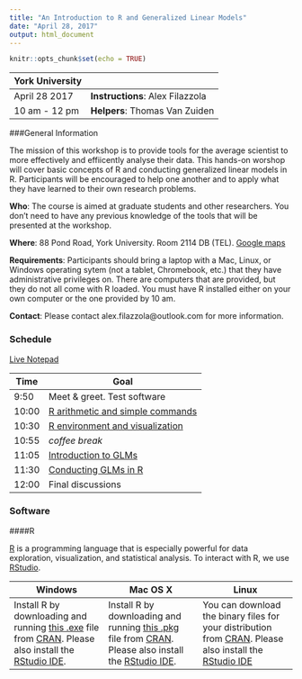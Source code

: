```yaml
---
title: "An Introduction to R and Generalized Linear Models"
date: "April 28, 2017"
output: html_document
---
```


```r
knitr::opts_chunk$set(echo = TRUE)
```

York University | 
----------------|------------
April 28 2017   | **Instructions**: Alex Filazzola
10 am - 12 pm   | **Helpers**: Thomas Van Zuiden

###General Information

The mission of this workshop is to provide tools for the average scientist to more effectively and effiicently analyse their data. This hands-on worshop will cover basic concepts  of R and conducting generalized linear models in R. Participants will be encouraged to help one another and to apply what they have learned to their own research problems.


**Who**: The course is aimed at graduate students and other researchers. You don't need to have any previous knowledge of the tools that will be presented at the workshop.

**Where**: 88 Pond Road, York University. Room 2114 DB (TEL). [Google maps](https://goo.gl/maps/fLeskquHNZs)

**Requirements**: Participants should bring a laptop with a Mac, Linux, or Windows operating sytem (not a tablet, Chromebook, etc.) that they have administrative privileges on. There are computers that are provided, but they do not all come with R loaded. You must have R installed either on your own computer or the one provided by 10 am.

**Contact**: Please contact alex.filazzola@outlook.com for more information.

### Schedule

[Live Notepad](https://docs.google.com/document/d/18RSBJ709HMAbzjhcPiq7dvkRRGxe41MrIdj-hq7KkpU/edit?usp=sharing)

Time   | Goal
-------|------------
9:50   | Meet & greet. Test software
10:00  | [R arithmetic and simple commands](R.basics//r.basics.html)
10:30  | [R environment and visualization](R.basics//r.basics.html)
10:55  | *coffee break*
11:05  | [Introduction to GLMs](GLM.intro//GLM.intro.html)
11:30  | [Conducting GLMs in R](GLM.intro//GLM.intro.html)
12:00  | Final discussions


### Software

####R

[R](http://www.r-project.org/) is a programming language that is especially powerful for data exploration, visualization, and statistical analysis. To interact with R, we use [RStudio](http://www.rstudio.com/).



Windows        |   Mac OS  X   |      Linux
---------------|---------------|---------------
Install R by downloading and running [this .exe](http://cran.r-project.org/bin/windows/base/release.htm) file from [CRAN](http://cran.r-project.org/index.html). Please also install the [RStudio IDE](http://www.rstudio.com/ide/download/desktop).| Install R by downloading and running [this .pkg](http://cran.r-project.org/bin/macosx/R-latest.pkg) file from [CRAN](http://cran.r-project.org/index.html). Please also install the [RStudio IDE](http://www.rstudio.com/ide/download/desktop).|You can download the binary files for your distribution from [CRAN](http://cran.r-project.org/index.html). Please also install the [RStudio IDE](http://www.rstudio.com/ide/download/desktop)

